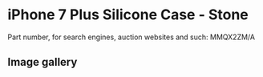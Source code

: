 # iPhone 7 Plus Silicone Case - Stone

Part number, for search engines, auction websites and such: MMQX2ZM/A

## Image gallery

<div style={{ width: "768px" }}>
  <GalleryComponent
    images={[
      {
        original: "/everysource/MMQX2",
        thumbnail: "/everypreview/MMQX2",
      },
      {
        original: "/everysource/MMQX2_AV1_GOLD",
        thumbnail: "/everypreview/MMQX2_AV1_GOLD",
      },
      {
        original: "/everysource/MMQX2_AV1_JET_BLACK",
        thumbnail: "/everypreview/MMQX2_AV1_JET_BLACK",
      },
      {
        original: "/everysource/MMQX2_AV1_RED",
        thumbnail: "/everypreview/MMQX2_AV1_RED",
      },
      {
        original: "/everysource/MMQX2_AV1_SILVER",
        thumbnail: "/everypreview/MMQX2_AV1_SILVER",
      },
      {
        original: "/everysource/MMQX2_AV2",
        thumbnail: "/everypreview/MMQX2_AV2",
      }
    ]}
  />
</div>
